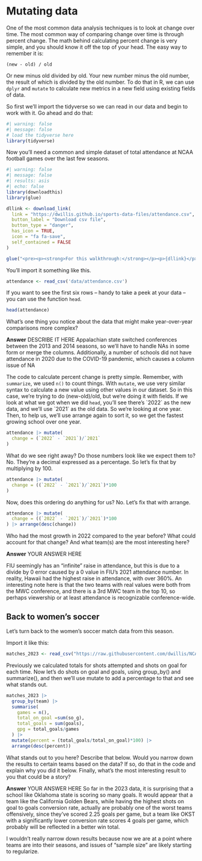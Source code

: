 # Mutating data

One of the most common data analysis techniques is to look at change over time. The most common way of comparing change over time is through percent change. The math behind calculating percent change is very simple, and you should know it off the top of your head. The easy way to remember it is:

`(new - old) / old`

Or new minus old divided by old. Your new number minus the old number, the result of which is divided by the old number. To do that in R, we can use `dplyr` and `mutate` to calculate new metrics in a new field using existing fields of data.

So first we'll import the tidyverse so we can read in our data and begin to work with it. Go ahead and do that:

```r
#| warning: false
#| message: false
# load the tidyverse here
library(tidyverse)
```

Now you'll need a common and simple dataset of total attendance at NCAA football games over the last few seasons.

```r
#| warning: false
#| message: false
#| results: asis
#| echo: false
library(downloadthis)
library(glue)

dllink <- download_link(
  link = "https://dwillis.github.io/sports-data-files/attendance.csv",
  button_label = "Download csv file",
  button_type = "danger",
  has_icon = TRUE,
  icon = "fa fa-save",
  self_contained = FALSE
)

glue("<pre><p><strong>For this walkthrough:</strong></p><p>{dllink}</p></pre>")

```

You'll import it something like this.

```r
attendance <- read_csv('data/attendance.csv')
```

If you want to see the first six rows -- handy to take a peek at your data -- you can use the function `head`.

```r
head(attendance)
```

What's one thing you notice about the data that might make year-over-year comparisons more complex?

**Answer** DESCRIBE IT HERE
Appalachian state switched conferences between the 2013 and 2014 seasons, so we'll have to handle NAs in some form or merge the columns. Additionally, a number of schools did not have attendance
in 2020 due to the COVID-19 pandemic, which causes a column issue of NA

The code to calculate percent change is pretty simple. Remember, with `summarize`, we used `n()` to count things. With `mutate`, we use very similar syntax to calculate a new value using other values in our dataset. So in this case, we're trying to do (new-old)/old, but we're doing it with fields. If we look at what we got when we did `head`, you'll see there's \`2022\` as the new data, and we'll use \`2021\` as the old data. So we're looking at one year. Then, to help us, we'll use arrange again to sort it, so we get the fastest growing school over one year.

```r
attendance |> mutate(
  change = (`2022` - `2021`)/`2021`
) 
```
What do we see right away? Do those numbers look like we expect them to? No. They're a decimal expressed as a percentage. So let's fix that by multiplying by 100. 

```r
attendance |> mutate(
  change = ((`2022` - `2021`)/`2021`)*100
) 
```
Now, does this ordering do anything for us? No. Let's fix that with arrange. 

```r
attendance |> mutate(
  change = ((`2022` - `2021`)/`2021`)*100
) |> arrange(desc(change))
```

Who had the most growth in 2022 compared to the year before? What could account for that change? And what team(s) are the most interesting here?

**Answer** YOUR ANSWER HERE

FIU seemingly has an "infinite" raise in attendance, but this is due to a divide by 0 error caused by a 0 value in FIU's 2021 attendance number. In reality, Hawaii had the highest raise in attendance, with over 360%. An interesting note here is that the two teams with real values were both from the MWC conference, and there is a 3rd MWC team in the top 10, so perhaps viewership or at least attendance is recognizable conference-wide.

## Back to women's soccer

Let's turn back to the women's soccer match data from this season.

Import it like this:

```r
matches_2023 <- read_csv("https://raw.githubusercontent.com/dwillis/NCAAWomensSoccerData/main/data/ncaa_womens_soccer_matchstats_2023.csv")
```

Previously we calculated totals for shots attempted and shots on goal for each time. Now let's do shots on goal and goals, using group_by() and summarize(), and then we'll use mutate to add a percentage to that and see what stands out.

```r
matches_2023 |> 
  group_by(team) |> 
  summarise(
    games = n(),
    total_on_goal =sum(so_g),
    total_goals = sum(goals),
    gpg = total_goals/games
  ) |> 
  mutate(percent = (total_goals/total_on_goal)*100) |> 
  arrange(desc(percent))
```

What stands out to you here? Describe that below. Would you narrow down the results to certain teams based on the data? If so, do that in the code and explain why you did it below. Finally, what's the most interesting result to you that could be a story?

**Answer** YOUR ANSWER HERE
So far in the 2023 data, it is surprising that a school like Oklahoma state is scoring so many goals. It would appear that a team like the California Golden Bears, while having the highest shots on goal to goals conversion rate, actually are probably one of the worst teams offensively, since they've scored 2.25 goals per game, but a team like OKST with a significantly lower conversion rate scores 4 goals per game, which probably will be reflected in a better win total.

I wouldn't really narrow down results because now we are at a point where teams are into their seasons, and issues of "sample size" are likely starting to regularize.